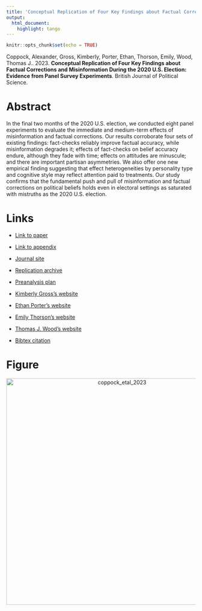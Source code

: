 ```yaml
---
title: 'Conceptual Replication of Four Key Findings about Factual Corrections and Misinformation During the 2020 U.S. Election: Evidence from Panel Survey Experiments'
output:
  html_document:
    highlight: tango
---
```


```r
knitr::opts_chunk$set(echo = TRUE)
```

Coppock, Alexander, Gross, Kimberly, Porter, Ethan, Thorson, Emily, Wood, Thomas J.. 2023. <b>Conceptual Replication of Four Key Findings about Factual Corrections and Misinformation During the 2020 U.S. Election: Evidence from Panel Survey Experiments</b>. British Journal of Political Science.

# Abstract
In the final two months of the 2020 U.S. election, we conducted eight panel experiments to evaluate the immediate and medium-term effects of misinformation and factual corrections. Our results corroborate four sets of existing findings: fact-checks reliably improve factual accuracy, while misinformation degrades it; effects of fact-checks on belief accuracy endure, although they fade with time; effects on attitudes are minuscule; and there are important partisan asymmetries. We also offer one new empirical finding suggesting that effect heterogeneities by personality type and cognitive style may reflect attention paid to treatments. Our study confirms that the fundamental push and pull of misinformation and factual corrections on political beliefs holds even in electoral settings as saturated with mistruths as the 2020 U.S. election.

# Links
 - <a href='coppock_etal_2021_preprint.pdf' target='_blank'>Link to paper</a>
 - <a href='coppock_etal_2021_appendix.pdf'target='_blank'>Link to appendix</a>
 - <a href='https://doi.org/10.1017/S0007123422000631'target='_blank'>Journal site</a>
 - <a href='https://doi.org/10.7910/DVN/WQXZUP'target='_blank'>Replication archive</a>
 - <a href='https://osf.io/2hnv5'target='_blank'>Preanalysis plan</a>

 - <a href= 'https://smpa.gwu.edu/kimberly-gross' target='_blank'>Kimberly Gross's website</a>
 - <a href= 'http://www.ethanporter.com' target='_blank'>Ethan Porter's website</a>
 - <a href= 'https://www.maxwell.syr.edu/directory/emily-thorson' target='_blank'>Emily Thorson's website</a>
 - <a href= 'https://polisci.osu.edu/people/wood.1080' target='_blank'>Thomas J. Wood's website</a>
 - <a href='coppock_etal_2023.txt'target='_blank'>Bibtex citation</a>

# Figure
<center><img src="display_figures/coppock_etal_2021_display.png" alt="coppock_etal_2023" width="600"></center>